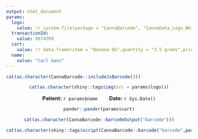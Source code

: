 ```yaml
---
output: html_document
params:
  logo: 
    value: !r system.file(package = "CannaBarcode", "CannaData_Logo_WhiteBG.svg")
  transactionId: 
    value: 8674309
  cart: 
    value: !r data.frame(item = "Banana OG",quantity = "3.5 grams",price = "$60")
  name: 
    value: "Carl Ganz"
---
```


```R
cat(as.character(CannaBarcode::includeJsBarcode()))
```

<center>

```R
cat(as.character(shiny::tags$img(src = params$logo)))
```


**Patient:** `r params$name` &nbsp;&nbsp;&nbsp;&nbsp;&nbsp;&nbsp; **Date:** `r Sys.Date()`


```R
pander::pander(params$cart)
```

```R
cat(as.character(CannaBarcode::barcodeOutput("barcode")))
```
</center>

```R
cat(as.character(shiny::tags$script(CannaBarcode::barcode("barcode",params$transactionId))))
```
